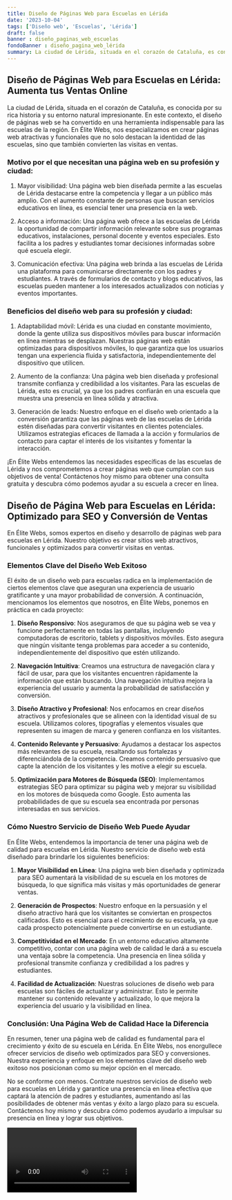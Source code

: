 ```yaml
---
title: Diseño de Páginas Web para Escuelas en Lérida
date: '2023-10-04'
tags: ['Diseño web', 'Escuelas', 'Lérida']
draft: false
banner : diseño_paginas_web_escuelas
fondoBanner : diseño_pagina_web_lérida
summary: La ciudad de Lérida, situada en el corazón de Cataluña, es conocida por su rica historia y su entorno natural impresionante. En este contexto, el diseño de páginas web se ha convertido en una herramienta indispensable para las escuelas de la región. En Élite Webs, nos especializamos en crear páginas web atractivas y funcionales que no solo destacan la identidad de las escuelas, sino que también convierten las visitas en ventas.
---
```


## Diseño de Páginas Web para Escuelas en Lérida: Aumenta tus Ventas Online

La ciudad de Lérida, situada en el corazón de Cataluña, es conocida por su rica historia y su entorno natural impresionante. En este contexto, el diseño de páginas web se ha convertido en una herramienta indispensable para las escuelas de la región. En Élite Webs, nos especializamos en crear páginas web atractivas y funcionales que no solo destacan la identidad de las escuelas, sino que también convierten las visitas en ventas.

### Motivo por el que necesitan una página web en su profesión y ciudad:

1. Mayor visibilidad: Una página web bien diseñada permite a las escuelas de Lérida destacarse entre la competencia y llegar a un público más amplio. Con el aumento constante de personas que buscan servicios educativos en línea, es esencial tener una presencia en la web.

2. Acceso a información: Una página web ofrece a las escuelas de Lérida la oportunidad de compartir información relevante sobre sus programas educativos, instalaciones, personal docente y eventos especiales. Esto facilita a los padres y estudiantes tomar decisiones informadas sobre qué escuela elegir.

3. Comunicación efectiva: Una página web brinda a las escuelas de Lérida una plataforma para comunicarse directamente con los padres y estudiantes. A través de formularios de contacto y blogs educativos, las escuelas pueden mantener a los interesados actualizados con noticias y eventos importantes.

### Beneficios del diseño web para su profesión y ciudad:

1. Adaptabilidad móvil: Lérida es una ciudad en constante movimiento, donde la gente utiliza sus dispositivos móviles para buscar información en línea mientras se desplazan. Nuestras páginas web están optimizadas para dispositivos móviles, lo que garantiza que los usuarios tengan una experiencia fluida y satisfactoria, independientemente del dispositivo que utilicen.

2. Aumento de la confianza: Una página web bien diseñada y profesional transmite confianza y credibilidad a los visitantes. Para las escuelas de Lérida, esto es crucial, ya que los padres confiarán en una escuela que muestra una presencia en línea sólida y atractiva.

3. Generación de leads: Nuestro enfoque en el diseño web orientado a la conversión garantiza que las páginas web de las escuelas de Lérida estén diseñadas para convertir visitantes en clientes potenciales. Utilizamos estrategias eficaces de llamada a la acción y formularios de contacto para captar el interés de los visitantes y fomentar la interacción.

¡En Élite Webs entendemos las necesidades específicas de las escuelas de Lérida y nos comprometemos a crear páginas web que cumplan con sus objetivos de venta! Contáctenos hoy mismo para obtener una consulta gratuita y descubra cómo podemos ayudar a su escuela a crecer en línea.

<GifSeo />

<Cta />

## Diseño de Página Web para Escuelas en Lérida: Optimizado para SEO y Conversión de Ventas

En Élite Webs, somos expertos en diseño y desarrollo de páginas web para escuelas en Lérida. Nuestro objetivo es crear sitios web atractivos, funcionales y optimizados para convertir visitas en ventas. 

### Elementos Clave del Diseño Web Exitoso

El éxito de un diseño web para escuelas radica en la implementación de ciertos elementos clave que aseguran una experiencia de usuario gratificante y una mayor probabilidad de conversión. A continuación, mencionamos los elementos que nosotros, en Élite Webs, ponemos en práctica en cada proyecto:

1. **Diseño Responsivo**: Nos aseguramos de que su página web se vea y funcione perfectamente en todas las pantallas, incluyendo computadoras de escritorio, tablets y dispositivos móviles. Esto asegura que ningún visitante tenga problemas para acceder a su contenido, independientemente del dispositivo que estén utilizando.

2. **Navegación Intuitiva**: Creamos una estructura de navegación clara y fácil de usar, para que los visitantes encuentren rápidamente la información que están buscando. Una navegación intuitiva mejora la experiencia del usuario y aumenta la probabilidad de satisfacción y conversión.

3. **Diseño Atractivo y Profesional**: Nos enfocamos en crear diseños atractivos y profesionales que se alineen con la identidad visual de su escuela. Utilizamos colores, tipografías y elementos visuales que representen su imagen de marca y generen confianza en los visitantes.

4. **Contenido Relevante y Persuasivo**: Ayudamos a destacar los aspectos más relevantes de su escuela, resaltando sus fortalezas y diferenciándola de la competencia. Creamos contenido persuasivo que capte la atención de los visitantes y les motive a elegir su escuela.

5. **Optimización para Motores de Búsqueda (SEO)**: Implementamos estrategias SEO para optimizar su página web y mejorar su visibilidad en los motores de búsqueda como Google. Esto aumenta las probabilidades de que su escuela sea encontrada por personas interesadas en sus servicios.

### Cómo Nuestro Servicio de Diseño Web Puede Ayudar

En Élite Webs, entendemos la importancia de tener una página web de calidad para escuelas en Lérida. Nuestro servicio de diseño web está diseñado para brindarle los siguientes beneficios:

1. **Mayor Visibilidad en Línea**: Una página web bien diseñada y optimizada para SEO aumentará la visibilidad de su escuela en los motores de búsqueda, lo que significa más visitas y más oportunidades de generar ventas.

2. **Generación de Prospectos**: Nuestro enfoque en la persuasión y el diseño atractivo hará que los visitantes se conviertan en prospectos calificados. Esto es esencial para el crecimiento de su escuela, ya que cada prospecto potencialmente puede convertirse en un estudiante.

3. **Competitividad en el Mercado**: En un entorno educativo altamente competitivo, contar con una página web de calidad le dará a su escuela una ventaja sobre la competencia. Una presencia en línea sólida y profesional transmite confianza y credibilidad a los padres y estudiantes.

4. **Facilidad de Actualización**: Nuestras soluciones de diseño web para escuelas son fáciles de actualizar y administrar. Esto le permite mantener su contenido relevante y actualizado, lo que mejora la experiencia del usuario y la visibilidad en línea.

### Conclusión: Una Página Web de Calidad Hace la Diferencia

En resumen, tener una página web de calidad es fundamental para el crecimiento y éxito de su escuela en Lérida. En Élite Webs, nos enorgullece ofrecer servicios de diseño web optimizados para SEO y conversiones. Nuestra experiencia y enfoque en los elementos clave del diseño web exitoso nos posicionan como su mejor opción en el mercado.

No se conforme con menos. Contrate nuestros servicios de diseño web para escuelas en Lérida y garantice una presencia en línea efectiva que captará la atención de padres y estudiantes, aumentando así las posibilidades de obtener más ventas y éxito a largo plazo para su escuela. Contáctenos hoy mismo y descubra cómo podemos ayudarlo a impulsar su presencia en línea y lograr sus objetivos.

<Video />

<CtaBot job='Escuelas' city='Lérida'/>

<Gmaps query='Lérida+españa+maps' />